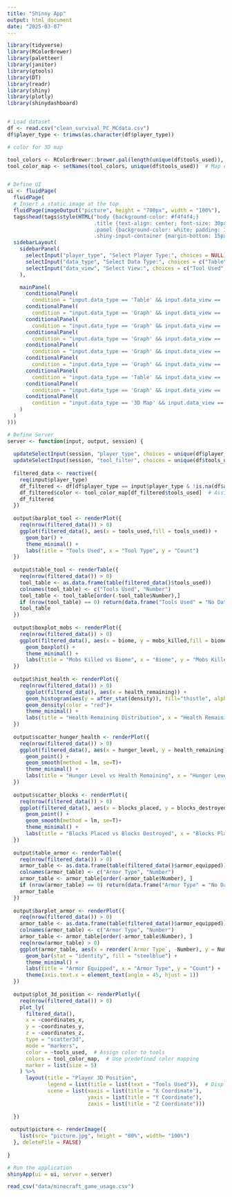```yaml
---
title: "Shinny App"
output: html_document
date: "2025-03-07"
---
```


```r
library(tidyverse)
library(RColorBrewer)
library(paletteer)
library(janitor)
library(gtools)
library(DT)
library(readr)
library(shiny)
library(plotly)
library(shinydashboard)
```


```r

```



```r

# Load dataset
df <- read.csv("clean_survival_PC_MCdata.csv")
df$player_type <- trimws(as.character(df$player_type))

# color for 3D map

tool_colors <- RColorBrewer::brewer.pal(length(unique(df$tools_used)), "Set1")  # Generate distinct colors
tool_color_map <- setNames(tool_colors, unique(df$tools_used))  # Map colors to tool names


# Define UI
ui <- fluidPage(
  fluidPage(
  # Insert a static image at the top
  fluidPage(imageOutput("picture", height = "700px", width = "100%"),
  tags$head(tags$style(HTML("body {background-color: #f4f4f4;}
                            .title {text-align: center; font-size: 30px; font-weight: bold; color: #4CAF50;}
                            .panel {background-color: white; padding: 15px; border-radius: 10px; box-shadow: 2px 2px 10px gray;}
                            .shiny-input-container {margin-bottom: 15px;}"))),
  sidebarLayout(
    sidebarPanel(
      selectInput("player_type", "Select Player Type:", choices = NULL),
      selectInput("data_type", "Select Data Type:", choices = c("Table", "Graph", "3D Map")),
      selectInput("data_view", "Select View:", choices = c("Tool Used", "Mobs Killed vs Biome", "Health Remaining Distribution", "Hunger vs Health", "Blocks Placed vs Destroyed", "Armor Equipped", "Player 3D Position"))
    ),

    mainPanel(
      conditionalPanel(
        condition = "input.data_type == 'Table' && input.data_view == 'Tool Used'", tableOutput("table_tool")),
      conditionalPanel(
        condition = "input.data_type == 'Graph' && input.data_view == 'Tool Used'", plotOutput("barplot_tool")),
      conditionalPanel(
        condition = "input.data_type == 'Graph' && input.data_view == 'Mobs Killed vs Biome'", plotOutput("boxplot_mobs")),
      conditionalPanel(
        condition = "input.data_type == 'Graph' && input.data_view == 'Health Remaining Distribution'", plotOutput("hist_health")),
      conditionalPanel(
        condition = "input.data_type == 'Graph' && input.data_view == 'Hunger vs Health'", plotOutput("scatter_hunger_health")),
      conditionalPanel(
        condition = "input.data_type == 'Graph' && input.data_view == 'Blocks Placed vs Destroyed'", plotOutput("scatter_blocks")),
      conditionalPanel(
        condition = "input.data_type == 'Table' && input.data_view == 'Armor Equipped'", tableOutput("table_armor")),
      conditionalPanel(
        condition = "input.data_type == 'Graph' && input.data_view == 'Armor Equipped'", plotOutput("barplot_armor")),
      conditionalPanel(
        condition = "input.data_type == '3D Map' && input.data_view == 'Player 3D Position'", plotlyOutput("plot_3d_position"))
    )
  )
)))

# Define Server
server <- function(input, output, session) {
   
  updateSelectInput(session, "player_type", choices = unique(df$player_type)) 
  updateSelectInput(session, "tool_filter", choices = unique(df$tools_used), selected = unique(df$tools_used))  # Populate Tool Selection
  
  filtered_data <- reactive({
    req(input$player_type)
    df_filtered <- df[df$player_type == input$player_type & !is.na(df$armor_equipped), ]
    df_filtered$color <- tool_color_map[df_filtered$tools_used]  # Assign colors based on tools
    df_filtered
  })
  
  output$barplot_tool <- renderPlot({
    req(nrow(filtered_data()) > 0)
    ggplot(filtered_data(), aes(x = tools_used,fill = tools_used)) +
      geom_bar() +
      theme_minimal() +
      labs(title = "Tools Used", x = "Tool Type", y = "Count")
  })
  
  output$table_tool <- renderTable({
    req(nrow(filtered_data()) > 0)
    tool_table <- as.data.frame(table(filtered_data()$tools_used))
    colnames(tool_table) <- c("Tools Used", "Number")
    tool_table <- tool_table[order(-tool_table$Number),]
    if (nrow(tool_table) == 0) return(data.frame("Tools Used" = "No Data", "Number" = 0))
    tool_table
  })
  
  output$boxplot_mobs <- renderPlot({
    req(nrow(filtered_data()) > 0)
    ggplot(filtered_data(), aes(x = biome, y = mobs_killed,fill = biome)) +
      geom_boxplot() +
      theme_minimal() +
      labs(title = "Mobs Killed vs Biome", x = "Biome", y = "Mobs Killed")
  })
  
  output$hist_health <- renderPlot({
    req(nrow(filtered_data()) > 0)
      ggplot(filtered_data(), aes(x = health_remaining)) +
      geom_histogram(aes(y = after_stat(density)), fill="thistle", alpha = 0.4, color = "black")+
      geom_density(color = "red")+
      theme_minimal() +
      labs(title = "Health Remaining Distribution", x = "Health Remaining")
  })
  
  output$scatter_hunger_health <- renderPlot({
    req(nrow(filtered_data()) > 0)
    ggplot(filtered_data(), aes(x = hunger_level, y = health_remaining)) +
      geom_point() +
      geom_smooth(method = lm, se=T)+
      theme_minimal() +
      labs(title = "Hunger Level vs Health Remaining", x = "Hunger Level", y = "Health Remaining")
  })
  
  output$scatter_blocks <- renderPlot({
    req(nrow(filtered_data()) > 0)
    ggplot(filtered_data(), aes(x = blocks_placed, y = blocks_destroyed)) +
      geom_point() +
      geom_smooth(method = lm, se=T)+
      theme_minimal() +
      labs(title = "Blocks Placed vs Blocks Destroyed", x = "Blocks Placed", y = "Blocks Destroyed")
  })
  
  output$table_armor <- renderTable({
    req(nrow(filtered_data()) > 0)
    armor_table <- as.data.frame(table(filtered_data()$armor_equipped))
    colnames(armor_table) <- c("Armor Type", "Number")
    armor_table <- armor_table[order(-armor_table$Number), ]
    if (nrow(armor_table) == 0) return(data.frame("Armor Type" = "No Data", "Number" = 0))
    armor_table
  })
  
  output$barplot_armor <- renderPlot({
    req(nrow(filtered_data()) > 0)
    armor_table <- as.data.frame(table(filtered_data()$armor_equipped))
    colnames(armor_table) <- c("Armor Type", "Number")
    armor_table <- armor_table[order(-armor_table$Number), ]
    req(nrow(armor_table) > 0)
    ggplot(armor_table, aes(x = reorder(`Armor Type`, -Number), y = Number)) +
      geom_bar(stat = "identity", fill = "steelblue") +
      theme_minimal() +
      labs(title = "Armor Equipped", x = "Armor Type", y = "Count") +
      theme(axis.text.x = element_text(angle = 45, hjust = 1))
  })
  
  output$plot_3d_position <- renderPlotly({
    req(nrow(filtered_data()) > 0)
    plot_ly(
      filtered_data(), 
      x = ~coordinates_x, 
      y = ~coordinates_y, 
      z = ~coordinates_z,
      type = "scatter3d", 
      mode = "markers",
      color = ~tools_used,  # Assign color to tools
      colors = tool_color_map,  # Use predefined color mapping
      marker = list(size = 5)
    ) %>%
      layout(title = "Player 3D Position",
             legend = list(title = list(text = "Tools Used")),  # Display legend
             scene = list(xaxis = list(title = "X Coordinate"),
                          yaxis = list(title = "Y Coordinate"),
                          zaxis = list(title = "Z Coordinate")))
  
  })
  
 output$picture <- renderImage({
    list(src= "picture.jpg", height = "80%", width= "100%")
  }, deleteFile = FALSE) 
 
}

# Run the application 
shinyApp(ui = ui, server = server)
```

```r
read_csv("data/minecraft_game_usage.csv")
```


